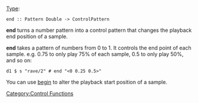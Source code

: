 {{DISPLAYTITLE:end}} 
[[Type signature|Type]]: <source inline>end :: Pattern Double -> ControlPattern</source>

'''end''' turns a number pattern into a control pattern that changes the playback end position of a sample.

'''end''' takes a pattern of numbers from 0 to 1. It controls the end point of each sample. 
e.g. 0.75 to only play 75% of each sample, 0.5 to only play 50%, and so on:

<source>
d1 $ s "rave/2" # end "<0 0.25 0.5>"
</source>

You can use [[begin]] to alter the playback start position of a sample.

[[Category:Control Functions]]